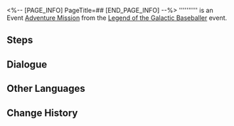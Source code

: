 <%-- [PAGE_INFO]
PageTitle=##
[END_PAGE_INFO] --%>
{{Stub|Dialogue.}}
{{Mission Infobox
|id            = 8022202
|title         = 
|image         = <!--Mission .png-->
|type          = Adventure
|event_name    = Legend of the Galactic Baseballer
|chapter       = 
|requirements  = {{subst:void|<!--Unknown: {"Type":"Manual"}-->}}
|summary       = <!--official mission summary from Fate's Atlas-->
|characters    = Giovanni; Trailblazer
|startLocation = [[Penacony]] - [[Golden Hour]]
|world         = Penacony
|area          = Golden Hour
|prev          = 
|next          = 
|rewards       = 
}}
'''''''''' is an Event [[Adventure Mission]] from the [[Legend of the Galactic Baseballer]] event.

==Steps==


<!--
==Gameplay Notes==

--><!--
==Trial Character==

-->
==Dialogue==
{{Stub Dialogue}}

{{Dialogue End}}

==Other Languages==
{{Other Languages
|en   = 
|zhs  = 
|zht  = 
|ja   = 
|ko   = 
|es   = 
|fr   = 
|ru   = 
|th   = 
|vi   = 
|de   = 
|id   = 
|pt   = 
}}

==Change History==
{{Change History|2.2}}
